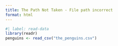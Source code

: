 ```yaml
---
title: The Path Not Taken - File path incorrect
format: html
---
```


```r
#| label: read-data
library(readr)
penguins <- read_csv("the_penguins.csv")
```

